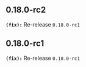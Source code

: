 ## 0.18.0-rc2
**`(fix):`** Re-release `0.18.0-rc1`


## 0.18.0-rc1
**`(fix):`** Re-release `0.18.0-rc1`


